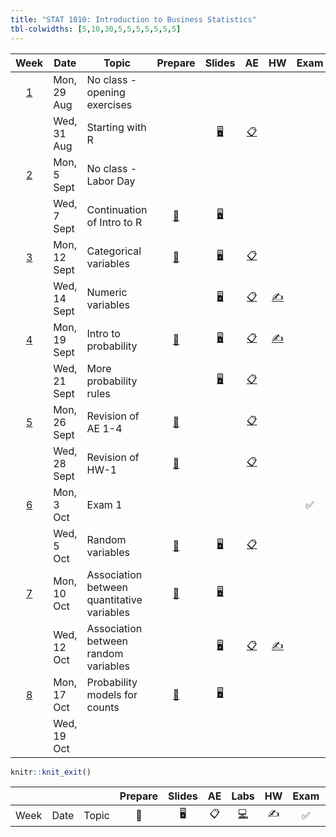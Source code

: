 ```yaml
---
title: "STAT 1010: Introduction to Business Statistics"
tbl-colwidths: [5,10,30,5,5,5,5,5,5,5]
---
```


::: column-screen-inset-right
|           Week           | Date         | Topic                                      |                            Prepare                             |                                       Slides                                       |                                                             AE                                                              |                         HW                          | Exam | Project |     |
|:------:|--------|--------|:------:|:------:|:------:|:------:|:------:|:------:|:------:|
| [1](/weeks/week-01.html) | Mon, 29 Aug  | No class - opening exercises               |                                                                |                                                                                    |                                                                                                                             |                                                     |      |         |     |
|                          | Wed, 31 Aug  | Starting with R                            |                                                                | [🖥️](/slides/01_introduction.html "Lecture slides"){aria-label="Lecture 1 slides"} |     [📋](/ae/ae-0-first_line_of_code.html "Application exercise - 1"){aria-label="Application Exercise 0 instructions"}     |                                                     |      |         |     |
| [2](/weeks/week-02.html) | Mon, 5 Sept  | No class - Labor Day                       |                                                                |                                                                                    |                                                                                                                             |                                                     |      |         |     |
|                          | Wed, 7 Sept  | Continuation of Intro to R                 | [📖](/weeks/week-02.html#prepare){aria-label="Week 2 summary"} |     [🖥️](/slides/lect_02.html "Lecture slides"){aria-label="Lecture 1 slides"}     |                                                                                                                             |                                                     |      |         |     |
| [3](/weeks/week-03.html) | Mon, 12 Sept | Categorical variables                      | [📖](/weeks/week-03.html#prepare){aria-label="Week 2 summary"} |     [🖥️](/slides/lect_03.html "Lecture slides"){aria-label="Lecture 1 slides"}     | [📋](/ae/ae-2-exploring-categorical-vars.html "Application exercise - 2"){aria-label="Application Exercise 0 instructions"} |                                                     |      |         |     |
|                          | Wed, 14 Sept | Numeric variables                          |                                                                |     [🖥️](/slides/lect_04.html "Lecture slides"){aria-label="Lecture 1 slides"}     |              [📋](/ae/ae-3.html "Application exercise - 3"){aria-label="Application Exercise 0 instructions"}               | [✍️](/hw/hw-6.html){aria-label="HW 5 instructions"} |      |         |     |
| [4](/weeks/week-04.html) | Mon, 19 Sept | Intro to probability                       | [📖](/weeks/week-04.html#prepare){aria-label="Week 2 summary"} |     [🖥️](/slides/lect_05.html "Lecture slides"){aria-label="Lecture 1 slides"}     |              [📋](/ae/ae-4.html "Application exercise - 4"){aria-label="Application Exercise 0 instructions"}               | [✍️](/hw/hw-1.html){aria-label="HW 5 instructions"} |      |         |     |
|                          | Wed, 21 Sept | More probability rules                     |                                                                |     [🖥️](/slides/lect_06.html "Lecture slides"){aria-label="Lecture 1 slides"}     |              [📋](/ae/ae-5.html "Application exercise - 5"){aria-label="Application Exercise 0 instructions"}               |                                                     |      |         |     |
| [5](/weeks/week-05.html) | Mon, 26 Sept | Revision of AE 1-4                         | [📖](/weeks/week-05.html#prepare){aria-label="Week 2 summary"} |                                                                                    |              [📋](/ae/ae-6.html "Application exercise - 6"){aria-label="Application Exercise 0 instructions"}               |                                                     |      |         |     |
|                          | Wed, 28 Sept | Revision of HW-1                           | [📖](/weeks/week-05.html#prepare){aria-label="Week 2 summary"} |                                                                                    |              [📋](/ae/ae-7.html "Application exercise - 7"){aria-label="Application Exercise 0 instructions"}               |                                                     |      |         |     |
| [6](/weeks/week-06.html) | Mon, 3 Oct   | Exam 1                                     |                                                                |                                                                                    |                                                                                                                             |                                                     |  ✅  |         |     |
|                          | Wed, 5 Oct   | Random variables                           | [📖](/weeks/week-06.html#prepare){aria-label="Week 2 summary"} |     [🖥️](/slides/lect_07.html "Lecture slides"){aria-label="Lecture 1 slides"}     |              [📋](/ae/ae-8.html "Application exercise - 8"){aria-label="Application Exercise 0 instructions"}               |                                                     |      |         |     |
| [7](/weeks/week-07.html) | Mon, 10 Oct  | Association between quantitative variables | [📖](/weeks/week-07.html#prepare){aria-label="Week 2 summary"} |     [🖥️](/slides/lect_08.html "Lecture slides"){aria-label="Lecture 1 slides"}     |                                                                                                                             |                                                     |      |         |     |
|                          | Wed, 12 Oct  | Association between random variables       |                                                                |                             [🖥️](/slides/lect_09.html)                             |              [📋](/ae/ae-9.html "Application exercise - 9"){aria-label="Application Exercise 0 instructions"}               | [✍️](/hw/hw-2.html){aria-label="HW 5 instructions"} |      |         |     |
| [8](/weeks/week-08.html) | Mon, 17 Oct  | Probability models for counts              | [📖](/weeks/week-08.html#prepare){aria-label="Week 2 summary"} |                             [🖥️](/slides/lect_10.html)                             |                                                                                                                             |                                                     |      |         |     |
|                          | Wed, 19 Oct  |                                            |                                                                |                                                                                    |                                                                                                                             |                                                     |      |         |     |
:::

```r
knitr::knit_exit()
```

|      |      |       | Prepare | Slides | AE  |                                                    Labs                                                    | HW  | Exam | Project |
|--------|--------|--------|:------:|:------:|:------:|:------:|:------:|:------:|:------:|
| Week | Date | Topic |   📖    |   🖥️   | 📋  | [💻](https://sakai.duke.edu/samigo-app/servlet/Login?id=6fa7ebf3-01af-42a6-91ba-3e813d3901221641094171786) | ✍️  |  ✅  |   📂    |
